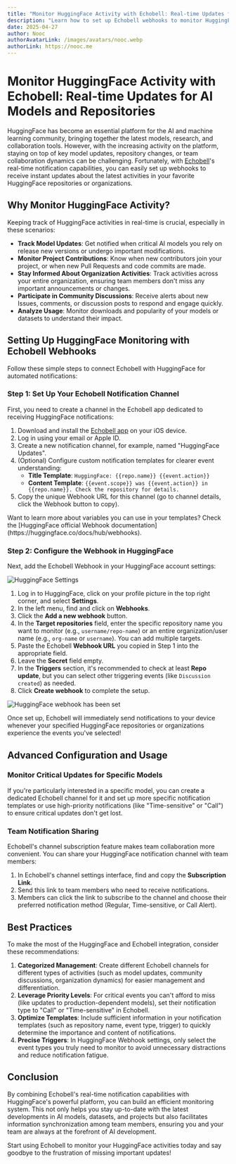 ```yaml
---
title: "Monitor HuggingFace Activity with Echobell: Real-time Updates for AI Models and Repositories"
description: "Learn how to set up Echobell webhooks to monitor HuggingFace repositories and organization activities, ensuring you never miss important AI model updates and team collaboration changes."
date: 2025-04-27
author: Nooc
authorAvatarLink: /images/avatars/nooc.webp
authorLink: https://nooc.me
---
```


# Monitor HuggingFace Activity with Echobell: Real-time Updates for AI Models and Repositories

HuggingFace has become an essential platform for the AI and machine learning community, bringing together the latest models, research, and collaboration tools. However, with the increasing activity on the platform, staying on top of key model updates, repository changes, or team collaboration dynamics can be challenging. Fortunately, with [Echobell](https://echobell.one)'s real-time notification capabilities, you can easily set up webhooks to receive instant updates about the latest activities in your favorite HuggingFace repositories or organizations.

## Why Monitor HuggingFace Activity?

Keeping track of HuggingFace activities in real-time is crucial, especially in these scenarios:

- **Track Model Updates**: Get notified when critical AI models you rely on release new versions or undergo important modifications.
- **Monitor Project Contributions**: Know when new contributors join your project, or when new Pull Requests and code commits are made.
- **Stay Informed About Organization Activities**: Track activities across your entire organization, ensuring team members don't miss any important announcements or changes.
- **Participate in Community Discussions**: Receive alerts about new Issues, comments, or discussion posts to respond and engage quickly.
- **Analyze Usage**: Monitor downloads and popularity of your models or datasets to understand their impact.

## Setting Up HuggingFace Monitoring with Echobell Webhooks

Follow these simple steps to connect Echobell with HuggingFace for automated notifications:

### Step 1: Set Up Your Echobell Notification Channel

First, you need to create a channel in the Echobell app dedicated to receiving HuggingFace notifications:

1.  Download and install the [Echobell app](https://apps.apple.com/app/id6743597198) on your iOS device.
2.  Log in using your email or Apple ID.
3.  Create a new notification channel, for example, named "HuggingFace Updates".
4.  (Optional) Configure custom notification templates for clearer event understanding:
    - **Title Template**: `HuggingFace: {{repo.name}} {{event.action}}`
    - **Content Template**: `{{event.scope}} was {{event.action}} in {{repo.name}}. Check the repository for details.`
5.  Copy the unique Webhook URL for this channel (go to channel details, click the Webhook button to copy).

<Callout type="info">
  Want to learn more about variables you can use in your templates? Check the [HuggingFace official Webhook
  documentation](https://huggingface.co/docs/hub/webhooks).
</Callout>

### Step 2: Configure the Webhook in HuggingFace

Next, add the Echobell Webhook in your HuggingFace account settings:

![HuggingFace Settings](/images/blog/huggingface-settings.png)

1.  Log in to HuggingFace, click on your profile picture in the top right corner, and select **Settings**.
2.  In the left menu, find and click on **Webhooks**.
3.  Click the **Add a new webhook** button.
4.  In the **Target repositories** field, enter the specific repository name you want to monitor (e.g., `username/repo-name`) or an entire organization/user name (e.g., `org-name` or `username`). You can add multiple targets.
5.  Paste the Echobell **Webhook URL** you copied in Step 1 into the appropriate field.
6.  Leave the **Secret** field empty.
7.  In the **Triggers** section, it's recommended to check at least **Repo update**, but you can select other triggering events (like `Discussion created`) as needed.
8.  Click **Create webhook** to complete the setup.

![HuggingFace webhook has been set](/images/blog/huggingface-webhook-set.png)

Once set up, Echobell will immediately send notifications to your device whenever your specified HuggingFace repositories or organizations experience the events you've selected!

## Advanced Configuration and Usage

### Monitor Critical Updates for Specific Models

If you're particularly interested in a specific model, you can create a dedicated Echobell channel for it and set up more specific notification templates or use high-priority notifications (like "Time-sensitive" or "Call") to ensure critical updates don't get lost.

### Team Notification Sharing

Echobell's channel subscription feature makes team collaboration more convenient. You can share your HuggingFace notification channel with team members:

1.  In Echobell's channel settings interface, find and copy the **Subscription Link**.
2.  Send this link to team members who need to receive notifications.
3.  Members can click the link to subscribe to the channel and choose their preferred notification method (Regular, Time-sensitive, or Call Alert).

## Best Practices

To make the most of the HuggingFace and Echobell integration, consider these recommendations:

1.  **Categorized Management**: Create different Echobell channels for different types of activities (such as model updates, community discussions, organization dynamics) for easier management and differentiation.
2.  **Leverage Priority Levels**: For critical events you can't afford to miss (like updates to production-dependent models), set their notification type to "Call" or "Time-sensitive" in Echobell.
3.  **Optimize Templates**: Include sufficient information in your notification templates (such as repository name, event type, trigger) to quickly determine the importance and content of notifications.
4.  **Precise Triggers**: In HuggingFace Webhook settings, only select the event types you truly need to monitor to avoid unnecessary distractions and reduce notification fatigue.

## Conclusion

By combining Echobell's real-time notification capabilities with HuggingFace's powerful platform, you can build an efficient monitoring system. This not only helps you stay up-to-date with the latest developments in AI models, datasets, and projects but also facilitates information synchronization among team members, ensuring you and your team are always at the forefront of AI development.

Start using Echobell to monitor your HuggingFace activities today and say goodbye to the frustration of missing important updates!